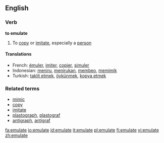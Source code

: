 ==English==

===Verb===
'''to emulate'''

# To [[copy]] or [[imitate]], especially a [[person]]

====Translations====
*French: [[émuler]], [[imiter]], [[copier]], [[simuler]]
*Indonesian: [[tiru|meniru]], [[tiru|menirukan]], [[beo|membeo]], [[mimik|memimik]]
*Turkish: [[taklit etmek]], [[öykünmek]], [[kopya etmek]]

===Related terms===
*[[mimic]]
*[[copy]]
*[[imitate]]
*[[plastograph]], [[plastograf]]
*[[antigraph]], [[antigraf]]

[[fa:emulate]]
[[io:emulate]]
[[id:emulate]]
[[it:emulate]]
[[pl:emulate]]
[[fi:emulate]]
[[vi:emulate]]
[[zh:emulate]]